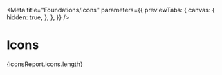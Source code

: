 
<Meta
  title="Foundations/Icons"
  parameters={{
    previewTabs: {
      canvas: {
        hidden: true,
      },
    },
  }}
/>

# Icons

<p>{iconsReport.icons.length}</p>
<svg viewBox="0 0 32 32" width="1.5em" height="1.5em">
  <use href="/node_modules/@swisspost/design-system-icons/public/svg/1000.svg#icon" />
</svg>
